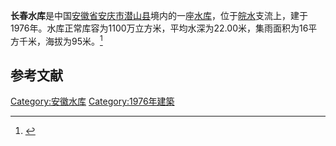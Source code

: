 {{Infobox Reservoir 
|name = 长春水库
|nickname = 
|image = 
|image_caption = 
|map = 
|map_caption = 
|pushpin_map = 
|pushpin_map_caption = 
|code = BFAA5402963
|class = 
|location_of_reservoir = [[安徽省|安徽省]][[安庆市|安庆市]][[潜山县|潜山县]]
|location_of_dam = 
|inflow = 
|outflow = 
|catchment_area = 16
|reservoir_area = 
|mean_depth = 22.00
|maximum_depth = 
|flood_level = 
|normal_water_level = 
|dead_water_level = 
|water_quality = 
|island = 
|maximum_storage_capacity = 
|normal_storage_capacity = 1100万
|dead_storage_capacity = 
|type_of_dam = 
|elevation_of_dam = 
|height_of_dam = 
|length_of_dam = 
|width_of_dam = 
|installed_capacity = 
|irrigated_area =
|start = 
|complete = 1976年
|cost = 
|emigrate = 
|latd = 30.7815
|latm = 
|lats = 
|latNS = N
|longd = 116.6184
|longm = 
|longs = 
|longEW = E
|website = 
|footnotes = 
}}
'''长春水库'''是中国[[安徽省|安徽省]][[安庆市|安庆市]][[潜山县|潜山县]]境内的一座[[水库|水库]]，位于[[皖水|皖水]]支流上，建于1976年。水库正常库容为1100万立方米，平均水深为22.00米，集雨面积为16平方千米，海拔为95米。<ref>{{cite web|url=http://brim.ihb.ac.cn/12/CN/12.asp|title=中国大中型水库基本特征数据库|work=中国生物多样性信息系统内陆水体生物学分部|deadurl=yes|archiveurl=https://web.archive.org/web/20120402061833/http://brim.ihb.ac.cn/12/CN/12.asp|archivedate=2012-04-02}}</ref>
== 参考文献 ==
{{Reflist}}

{{安徽小作品}}

[[Category:安徽水库|Category:安徽水库]]
[[Category:1976年建築|Category:1976年建築]]